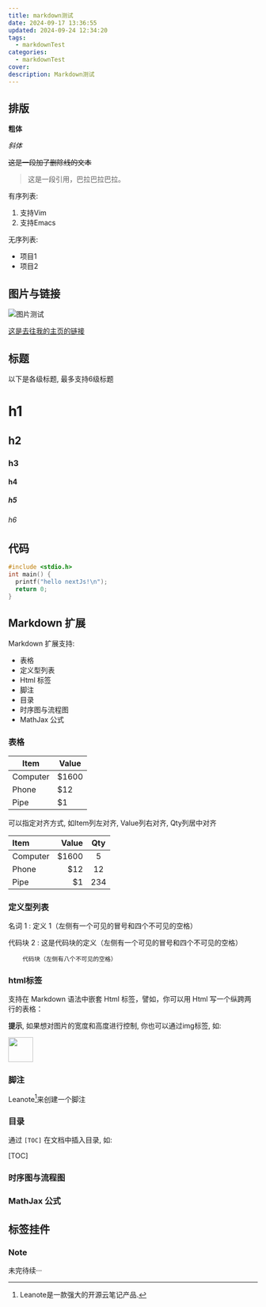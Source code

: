 ```yaml
---
title: markdown测试
date: 2024-09-17 13:36:55
updated: 2024-09-24 12:34:20
tags:
  - markdownTest
categories:
  - markdownTest
cover:
description: Markdown测试
---
```


## 排版

**粗体**

*斜体* 

~~这是一段加了删除线的文本~~

> 这是一段引用，巴拉巴拉巴拉。

有序列表:
 1. 支持Vim
 2. 支持Emacs
 
无序列表:
 - 项目1
 - 项目2

## 图片与链接

![图片测试](https://cdn.jsdelivr.net/gh/ciraos/ciraos-static@main/img/erciyuan/ganyu5.avif "甘雨")

[这是去往我的主页的链接](https://ciraos.top)

## 标题

以下是各级标题, 最多支持6级标题

# h1
## h2
### h3
#### h4
##### h5
###### h6

## 代码

```c title="hello.c"
#include <stdio.h>
int main() {
  printf("hello nextJs!\n");
  return 0;
}
```

## Markdown 扩展

Markdown 扩展支持:
* 表格
* 定义型列表
* Html 标签
* 脚注
* 目录
* 时序图与流程图
* MathJax 公式

### 表格

| Item     | Value |
| -------- | --- |
| Computer | \$1600 |
| Phone    | \$12 |
| Pipe     | \$1 |

可以指定对齐方式, 如Item列左对齐, Value列右对齐, Qty列居中对齐
 
| Item     | Value | Qty   |
| :------- | ----: | :---: |
| Computer | \$1600 |  5    |
| Phone    | \$12   |  12   |
| Pipe     | \$1    |  234  |

### 定义型列表
 
名词 1
:   定义 1（左侧有一个可见的冒号和四个不可见的空格）
 
代码块 2
:   这是代码块的定义（左侧有一个可见的冒号和四个不可见的空格）
 
        代码块（左侧有八个不可见的空格）

### html标签

支持在 Markdown 语法中嵌套 Html 标签，譬如，你可以用 Html 写一个纵跨两行的表格：
 

 
**提示**, 如果想对图片的宽度和高度进行控制, 你也可以通过img标签, 如:
 
<img src="http://leanote.com/images/logo/leanote_icon_blue.png" width="50px" />

### 脚注

Leanote[^footnote]来创建一个脚注
  [^footnote]: Leanote是一款强大的开源云笔记产品.

### 目录

通过 `[TOC]` 在文档中插入目录, 如:
 
[TOC]

### 时序图与流程图

### MathJax 公式
 
## 标签挂件

### Note

未完待续···
